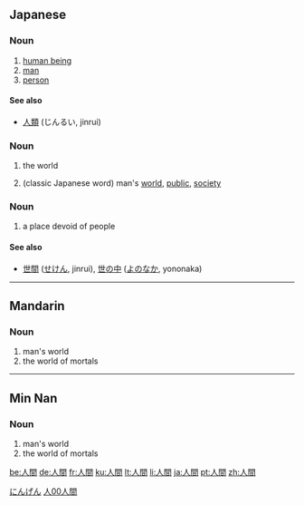 ==Japanese==
{{ja-kanjitab|人|間}}

===Noun===
{{ja-noun|k|hira=にんげん|rom=ningen}}

# [[human being]]
# [[man]]
# [[person]]

====See also====
*[[人類]] (じんるい, jinrui)

===Noun===
{{ja-noun|k|hira=じんかん|rom=jinkan|hidx=しんかん'}}
# {{archaic|lang=ja|skey=しんかん}} the world
# (classic Japanese word) man's [[world]], [[public]], [[society]]

===Noun===
{{ja-noun|k|hira=ひとま|rom=hitoma|hidx=ひとま}}

# a place devoid of people

====See also====
* [[世間]] ([[せけん]], jinrui), [[世の中]] ([[よのなか]], yononaka)

[[Category:1000 Japanese basic words|にんげん]]

----

==Mandarin==
{{zh-forms|[[人间]]|[[人]][[間]]}}

===Noun===
{{cmn-noun|t|pin=rénjīan|pint=ren2jian1|tra=人間|sim=人间|rs=人00}}

# man's world
# the world of mortals

[[Category:zh-tw:Intermediate Mandarin|人00人間]]

----

==Min Nan==
{{zh-forms|[[人间]]|[[人]][[間]]}}

===Noun===
{{nan-noun|t|poj=jîn-kan|pojt=jin5kan1|tra=人間|sim=人间|rs=人00}}

# man's world
# the world of mortals

[[be:人間]]
[[de:人間]]
[[fr:人間]]
[[ku:人間]]
[[lt:人間]]
[[li:人間]]
[[ja:人間]]
[[pt:人間]]
[[zh:人間]]